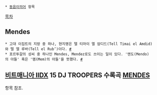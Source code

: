  * [[동음이의어]] 항목 

[[목차]]

== Mendes ==

 * 고대 이집트의 지방 중 하나, 현지명은 텔 티마이 엘 암디드(Tell Timai el Amdid)와 텔 엘 루바(Tell el Rub’)이다. [http://terms.naver.com/entry.nhn?docId=260356 #]
 * 포르투갈의 성씨 중 하나인 Mendes, Mendez로도 쓰이는 일이 있다. '멘도(Mendo)의 아들' 혹은 '멤(Mem)의 아들'을 뜻했다. [http://en.wikipedia.org/wiki/Mendez/Mendes #]



== [[비트매니아 IIDX]] 15 DJ TROOPERS 수록곡 [[MENDES]] ==

항목 참조.
